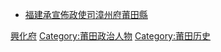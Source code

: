 *[[福建承宣佈政使司|福建承宣佈政使司]][[漳州府|漳州府]][[莆田縣|莆田縣]]
[[Category:明朝福建知縣|興化府]]
[[Category:莆田政治人物|Category:莆田政治人物]]
[[Category:莆田历史|Category:莆田历史]]